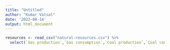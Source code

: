 ```yaml
---
title: "Untitled"
author: "Kumar Vatsal"
date: '2022-08-14'
output: html_document
---
```


```r
resources <- read_csv("natural-resources.csv") %>%
  select(`Gas production`,`Gas consumption`,`Coal production`,`Coal consumption`,`Oil production`,`Oil consumption`,`Entity`,`Year`,`Gas reserves`,`Oil reserves`,`Coal reserves`)
 
  
  
```

